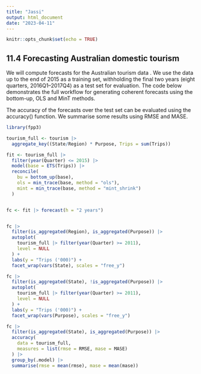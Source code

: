 ```yaml
---
title: "Jassi"
output: html_document
date: "2023-04-11"
---
```


```r
knitr::opts_chunk$set(echo = TRUE)
```

## 11.4 Forecasting Australian domestic tourism

We will compute forecasts for the Australian tourism data . We use the data up to the end of 2015 as a training set, withholding the final two years (eight quarters, 2016Q1–2017Q4) as a test set for evaluation. The code below demonstrates the full workflow for generating coherent forecasts using the bottom-up, OLS and MinT methods.

The accuracy of the forecasts over the test set can be evaluated using the accuracy() function. We summarise some results using RMSE and MASE.

```r
library(fpp3)

tourism_full <- tourism |>
  aggregate_key((State/Region) * Purpose, Trips = sum(Trips))

fit <- tourism_full |>
  filter(year(Quarter) <= 2015) |>
  model(base = ETS(Trips)) |>
  reconcile(
    bu = bottom_up(base),
    ols = min_trace(base, method = "ols"),
    mint = min_trace(base, method = "mint_shrink")
  )


fc <- fit |> forecast(h = "2 years")


fc |>
  filter(is_aggregated(Region), is_aggregated(Purpose)) |>
  autoplot(
    tourism_full |> filter(year(Quarter) >= 2011),
    level = NULL
  ) +
  labs(y = "Trips ('000)") +
  facet_wrap(vars(State), scales = "free_y")

fc |>
  filter(is_aggregated(State), !is_aggregated(Purpose)) |>
  autoplot(
    tourism_full |> filter(year(Quarter) >= 2011),
    level = NULL
  ) +
  labs(y = "Trips ('000)") +
  facet_wrap(vars(Purpose), scales = "free_y")

fc |>
  filter(is_aggregated(State), is_aggregated(Purpose)) |>
  accuracy(
    data = tourism_full,
    measures = list(rmse = RMSE, mase = MASE)
  ) |>
  group_by(.model) |>
  summarise(rmse = mean(rmse), mase = mean(mase))


```
